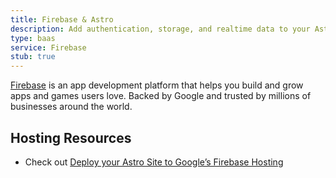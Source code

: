 ```yaml
---
title: Firebase & Astro
description: Add authentication, storage, and realtime data to your Astro application. Extend those capabilities with the full Google Cloud Platform
type: baas
service: Firebase
stub: true
---
```


[Firebase](https://firebase.google.com/) is an app development platform that helps you build and grow apps and games users love. Backed by Google and trusted by millions of businesses around the world.

## Hosting Resources

- Check out [Deploy your Astro Site to Google’s Firebase Hosting](https://docs.astro.build/en/guides/deploy/google-firebase/)